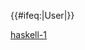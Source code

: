 {{User language-1|haskell|這個用戶'''[[:Category:haskell-1 使用者|剛開始]]'''使用'''[[:Category:Haskell 使用者|Haskell]]'''。|Haskell}}
<includeonly>{{#ifeq:{{NAMESPACE}}|User|[[Category:维基程序员|{{PAGENAME}}]]}}</includeonly>
<noinclude>
[[Category:程式用戶框模板|haskell-1]]
</noinclude>